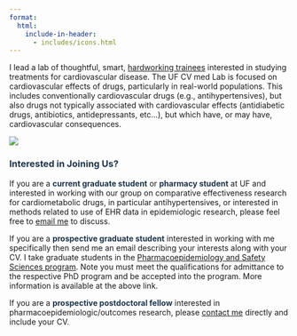 ```yaml
---
format: 
  html:
    include-in-header: 
      - includes/icons.html
---
```


::: grid
::: g-col-8
I lead a lab of thoughtful, smart, [hardworking trainees](people.qmd) interested in studying treatments for cardiovascular disease. The UF CV med Lab is focused on cardiovascular effects of drugs, particularly in real-world populations. This includes conventionally cardiovascular drugs (e.g., antihypertensives), but also drugs not typically associated with cardiovascular effects (antidiabetic drugs, antibiotics, antidepressants, etc...), but which have, or may have, cardiovascular consequences.
:::

::: g-col-4
![](assets/CVmedLab_Logo-03.svg){fig-align="left"}
:::
:::

### [Interested in Joining Us?]{style="color: #1E354B"}

If you are a [**current graduate student**]{style="color: #1E354B"} or [**pharmacy student**]{style="color: #1E354B"} at UF and interested in working with our group on comparative effectiveness research for cardiometabolic drugs, in particular antihypertensives, or interested in methods related to use of EHR data in epidemiologic research, please feel free to [email me](mailto:ssmith@cop.ufl.edu) to discuss.

If you are a [**prospective graduate student**]{style="color: #1E354B"} interested in working with me specifically then send me an email describing your interests along with your CV. I take graduate students in the [Pharmacoepidemiology and Safety Sciences program](https://pop.pharmacy.ufl.edu/education/phd-degree/). Note you must meet the qualifications for admittance to the respective PhD program and be accepted into the program. More information is available at the above link.

If you are a [**prospective postdoctoral fellow**]{style="color: #1E354B"} interested in pharmacoepidemiologic/outcomes research, please [contact me](mailto:ssmith@cop.ufl.edu) directly and include your CV.
